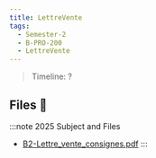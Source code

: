 ```yaml
---
title: LettreVente
tags:
  - Semester-2
  - B-PRO-200
  - LettreVente
---
```

> Timeline: ?


## Files 📂

:::note 2025 Subject and Files
- [B2-Lettre_vente_consignes.pdf](https://github.com/Studio-17/Epitech-Subjects/raw/main/Semester-2/B-PRO-200/LettreVente/B2-Lettre_vente_consignes.pdf)
:::

